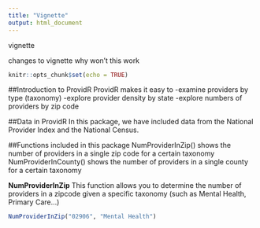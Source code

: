 ```yaml
---
title: "Vignette"
output: html_document
---
```

vignette 

changes to vignette
why won't this work

```r
knitr::opts_chunk$set(echo = TRUE)
```

##Introduction to ProvidR
ProvidR makes it easy to 
-examine providers by type (taxonomy)
-explore provider density by state
-explore numbers of providers by zip code

##Data in ProvidR
In this package, we have included data from the National Provider Index and the National Census. 

##Functions included in this package
NumProviderInZip() shows the number of providers in a single zip code for a certain taxonomy
NumProviderInCounty() shows the number of providers in a single county for a certain taxonomy

<strong>NumProviderInZip</strong>
This function allows you to determine the number of providers in a zipcode given a specific taxonomy (such as Mental Health, Primary Care...)
```r
NumProviderInZip("02906", "Mental Health")
```
